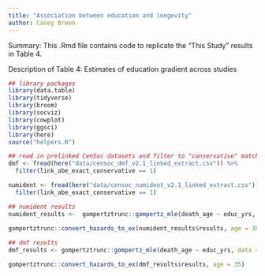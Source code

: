 ```yaml
---
title: "Association between education and longevity"
author: Casey Breen
---
```


Summary: This .Rmd file contains code to replicate the "This Study" results in Table 4. 

Description of Table 4: Estimates of education gradient across studies

```r
## library packages
library(data.table)
library(tidyverse)
library(broom)
library(socviz)
library(cowplot)
library(ggsci)
library(here)
source("helpers.R")
```


```r
## read in prelinked CenSoc datasets and filter to "conservative" matches
dmf <- fread(here("data/censoc_dmf_v2.1_linked_extract.csv")) %>%
  filter(link_abe_exact_conservative == 1)

numident <- fread(here("data/censoc_numident_v2.1_linked_extract.csv")) %>%
  filter(link_abe_exact_conservative == 1)
```


```r
## numident results 
numident_results <-  gompertztrunc::gompertz_mle(death_age ~ educ_yrs, data = numident %>% filter(byear %in% 1910:1920 & sex == 1), left_trunc = 1988, right_trunc = 2005, weights = weight_conservative)

gompertztrunc::convert_hazards_to_ex(numident_results$results, age = 35)
  
## dmf results 
dmf_results <- gompertztrunc::gompertz_mle(death_age ~ educ_yrs, data = dmf %>% filter(byear %in% 1910:1920), left_trunc = 1975, right_trunc = 2005, weights = weight_conservative)

gompertztrunc::convert_hazards_to_ex(dmf_results$results, age = 35)
```




